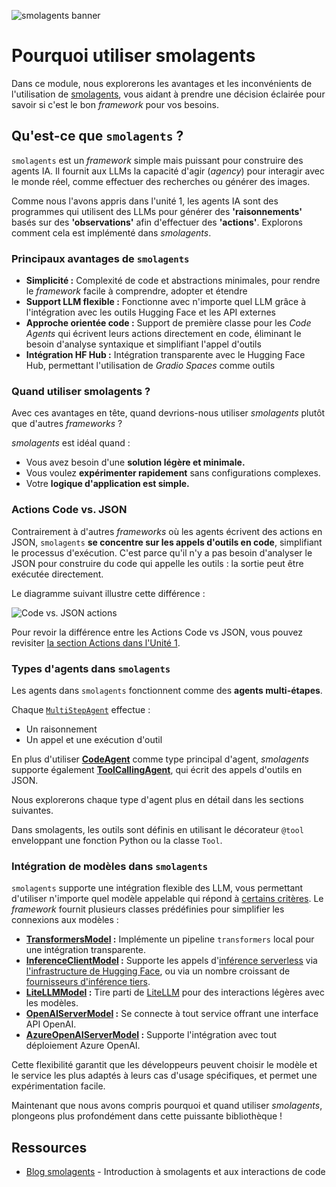 ![smolagents banner](https://huggingface.co/datasets/huggingface/documentation-images/resolve/main/smolagents/license_to_call.png)
# Pourquoi utiliser smolagents

Dans ce module, nous explorerons les avantages et les inconvénients de l'utilisation de [smolagents](https://huggingface.co/docs/smolagents/en/index), vous aidant à prendre une décision éclairée pour savoir si c'est le bon *framework* pour vos besoins.

## Qu'est-ce que `smolagents` ?

`smolagents` est un *framework* simple mais puissant pour construire des agents IA. Il fournit aux LLMs la capacité d'agir (_agency_) pour interagir avec le monde réel, comme effectuer des recherches ou générer des images.

Comme nous l'avons appris dans l'unité 1, les agents IA sont des programmes qui utilisent des LLMs pour générer des **'raisonnements'** basés sur des **'observations'** afin d'effectuer des **'actions'**. Explorons comment cela est implémenté dans *smolagents*.

### Principaux avantages de `smolagents`
- **Simplicité :** Complexité de code et abstractions minimales, pour rendre le *framework* facile à comprendre, adopter et étendre
- **Support LLM flexible :** Fonctionne avec n'importe quel LLM grâce à l'intégration avec les outils Hugging Face et les API externes
- **Approche orientée code :** Support de première classe pour les *Code Agents* qui écrivent leurs actions directement en code, éliminant le besoin d'analyse syntaxique et simplifiant l'appel d'outils 
- **Intégration HF Hub :** Intégration transparente avec le Hugging Face Hub, permettant l'utilisation de *Gradio Spaces* comme outils

### Quand utiliser smolagents ?

Avec ces avantages en tête, quand devrions-nous utiliser *smolagents* plutôt que d'autres *frameworks* ? 

*smolagents* est idéal quand :
- Vous avez besoin d'une **solution légère et minimale.**
- Vous voulez **expérimenter rapidement** sans configurations complexes.
- Votre **logique d'application est simple.**

### Actions Code vs. JSON
Contrairement à d'autres *frameworks* où les agents écrivent des actions en JSON, `smolagents` **se concentre sur les appels d'outils en code**, simplifiant le processus d'exécution. C'est parce qu'il n'y a pas besoin d'analyser le JSON pour construire du code qui appelle les outils : la sortie peut être exécutée directement.

Le diagramme suivant illustre cette différence :

![Code vs. JSON actions](https://huggingface.co/datasets/huggingface/documentation-images/resolve/main/transformers/code_vs_json_actions.png)

Pour revoir la différence entre les Actions Code vs JSON, vous pouvez revisiter [la section Actions dans l'Unité 1](https://huggingface.co/learn/agents-course/unit1/actions#actions-enabling-the-agent-to-engage-with-its-environment).

### Types d'agents dans `smolagents`

Les agents dans `smolagents` fonctionnent comme des **agents multi-étapes**. 

Chaque [`MultiStepAgent`](https://huggingface.co/docs/smolagents/main/en/reference/agents#smolagents.MultiStepAgent) effectue :
- Un raisonnement
- Un appel et une exécution d'outil

En plus d'utiliser **[CodeAgent](https://huggingface.co/docs/smolagents/main/en/reference/agents#smolagents.CodeAgent)** comme type principal d'agent, *smolagents* supporte également **[ToolCallingAgent](https://huggingface.co/docs/smolagents/main/en/reference/agents#smolagents.ToolCallingAgent)**, qui écrit des appels d'outils en JSON.

Nous explorerons chaque type d'agent plus en détail dans les sections suivantes.

<Tip> 
Dans smolagents, les outils sont définis en utilisant le décorateur <code>@tool</code> enveloppant une fonction Python ou la classe <code>Tool</code>.
</Tip>

### Intégration de modèles dans `smolagents`
`smolagents` supporte une intégration flexible des LLM, vous permettant d'utiliser n'importe quel modèle appelable qui répond à [certains critères](https://huggingface.co/docs/smolagents/main/en/reference/models). Le *framework* fournit plusieurs classes prédéfinies pour simplifier les connexions aux modèles :

- **[TransformersModel](https://huggingface.co/docs/smolagents/main/en/reference/models#smolagents.TransformersModel) :** Implémente un pipeline `transformers` local pour une intégration transparente.
- **[InferenceClientModel](https://huggingface.co/docs/smolagents/main/en/reference/models#smolagents.InferenceClientModel) :** Supporte les appels d'[inférence serverless](https://huggingface.co/docs/huggingface_hub/main/en/guides/inference) via [l'infrastructure de Hugging Face](https://huggingface.co/docs/api-inference/index), ou via un nombre croissant de [fournisseurs d'inférence tiers](https://huggingface.co/docs/huggingface_hub/main/en/guides/inference#supported-providers-and-tasks).
- **[LiteLLMModel](https://huggingface.co/docs/smolagents/main/en/reference/models#smolagents.LiteLLMModel) :** Tire parti de [LiteLLM](https://www.litellm.ai/) pour des interactions légères avec les modèles.
- **[OpenAIServerModel](https://huggingface.co/docs/smolagents/main/en/reference/models#smolagents.OpenAIServerModel) :** Se connecte à tout service offrant une interface API OpenAI.
- **[AzureOpenAIServerModel](https://huggingface.co/docs/smolagents/main/en/reference/models#smolagents.AzureOpenAIServerModel) :** Supporte l'intégration avec tout déploiement Azure OpenAI.

Cette flexibilité garantit que les développeurs peuvent choisir le modèle et le service les plus adaptés à leurs cas d'usage spécifiques, et permet une expérimentation facile.

Maintenant que nous avons compris pourquoi et quand utiliser *smolagents*, plongeons plus profondément dans cette puissante bibliothèque !

## Ressources

- [Blog smolagents](https://huggingface.co/blog/smolagents) - Introduction à smolagents et aux interactions de code